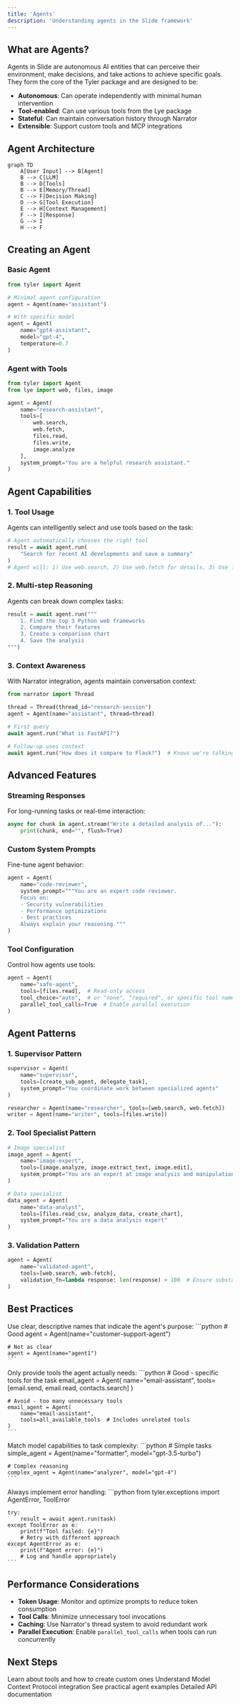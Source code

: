 ```yaml
---
title: 'Agents'
description: 'Understanding agents in the Slide framework'
---
```


## What are Agents?

Agents in Slide are autonomous AI entities that can perceive their environment, make decisions, and take actions to achieve specific goals. They form the core of the Tyler package and are designed to be:

- **Autonomous**: Can operate independently with minimal human intervention
- **Tool-enabled**: Can use various tools from the Lye package
- **Stateful**: Can maintain conversation history through Narrator
- **Extensible**: Support custom tools and MCP integrations

## Agent Architecture

```mermaid
graph TD
    A[User Input] --> B[Agent]
    B --> C[LLM]
    B --> D[Tools]
    B --> E[Memory/Thread]
    C --> F[Decision Making]
    D --> G[Tool Execution]
    E --> H[Context Management]
    F --> I[Response]
    G --> I
    H --> F
```

## Creating an Agent

### Basic Agent

```python
from tyler import Agent

# Minimal agent configuration
agent = Agent(name="assistant")

# With specific model
agent = Agent(
    name="gpt4-assistant",
    model="gpt-4",
    temperature=0.7
)
```

### Agent with Tools

```python
from tyler import Agent
from lye import web, files, image

agent = Agent(
    name="research-assistant",
    tools=[
        web.search,
        web.fetch,
        files.read,
        files.write,
        image.analyze
    ],
    system_prompt="You are a helpful research assistant."
)
```

## Agent Capabilities

### 1. Tool Usage

Agents can intelligently select and use tools based on the task:

```python
# Agent automatically chooses the right tool
result = await agent.run(
    "Search for recent AI developments and save a summary"
)
# Agent will: 1) Use web.search, 2) Use web.fetch for details, 3) Use files.write
```

### 2. Multi-step Reasoning

Agents can break down complex tasks:

```python
result = await agent.run("""
    1. Find the top 3 Python web frameworks
    2. Compare their features
    3. Create a comparison chart
    4. Save the analysis
""")
```

### 3. Context Awareness

With Narrator integration, agents maintain conversation context:

```python
from narrator import Thread

thread = Thread(thread_id="research-session")
agent = Agent(name="assistant", thread=thread)

# First query
await agent.run("What is FastAPI?")

# Follow-up uses context
await agent.run("How does it compare to Flask?")  # Knows we're talking about FastAPI
```

## Advanced Features

### Streaming Responses

For long-running tasks or real-time interaction:

```python
async for chunk in agent.stream("Write a detailed analysis of..."):
    print(chunk, end="", flush=True)
```

### Custom System Prompts

Fine-tune agent behavior:

```python
agent = Agent(
    name="code-reviewer",
    system_prompt="""You are an expert code reviewer. 
    Focus on: 
    - Security vulnerabilities
    - Performance optimizations
    - Best practices
    Always explain your reasoning."""
)
```

### Tool Configuration

Control how agents use tools:

```python
agent = Agent(
    name="safe-agent",
    tools=[files.read],  # Read-only access
    tool_choice="auto",  # or "none", "required", or specific tool name
    parallel_tool_calls=True  # Enable parallel execution
)
```

## Agent Patterns

### 1. Supervisor Pattern

```python
supervisor = Agent(
    name="supervisor",
    tools=[create_sub_agent, delegate_task],
    system_prompt="You coordinate work between specialized agents"
)

researcher = Agent(name="researcher", tools=[web.search, web.fetch])
writer = Agent(name="writer", tools=[files.write])
```

### 2. Tool Specialist Pattern

```python
# Image specialist
image_agent = Agent(
    name="image-expert",
    tools=[image.analyze, image.extract_text, image.edit],
    system_prompt="You are an expert at image analysis and manipulation"
)

# Data specialist
data_agent = Agent(
    name="data-analyst",
    tools=[files.read_csv, analyze_data, create_chart],
    system_prompt="You are a data analysis expert"
)
```

### 3. Validation Pattern

```python
agent = Agent(
    name="validated-agent",
    tools=[web.search, web.fetch],
    validation_fn=lambda response: len(response) > 100  # Ensure substantial responses
)
```

## Best Practices

<AccordionGroup>
  <Accordion title="1. Name agents descriptively">
    Use clear, descriptive names that indicate the agent's purpose:
    ```python
    # Good
    agent = Agent(name="customer-support-agent")
    
    # Not as clear
    agent = Agent(name="agent1")
    ```
  </Accordion>

  <Accordion title="2. Limit tool access">
    Only provide tools the agent actually needs:
    ```python
    # Good - specific tools for the task
    email_agent = Agent(
        name="email-assistant",
        tools=[email.send, email.read, contacts.search]
    )
    
    # Avoid - too many unnecessary tools
    email_agent = Agent(
        name="email-assistant", 
        tools=all_available_tools  # Includes unrelated tools
    )
    ```
  </Accordion>

  <Accordion title="3. Use appropriate models">
    Match model capabilities to task complexity:
    ```python
    # Simple tasks
    simple_agent = Agent(name="formatter", model="gpt-3.5-turbo")
    
    # Complex reasoning
    complex_agent = Agent(name="analyzer", model="gpt-4")
    ```
  </Accordion>

  <Accordion title="4. Handle errors gracefully">
    Always implement error handling:
    ```python
    from tyler.exceptions import AgentError, ToolError
    
    try:
        result = await agent.run(task)
    except ToolError as e:
        print(f"Tool failed: {e}")
        # Retry with different approach
    except AgentError as e:
        print(f"Agent error: {e}")
        # Log and handle appropriately
    ```
  </Accordion>
</AccordionGroup>

## Performance Considerations

- **Token Usage**: Monitor and optimize prompts to reduce token consumption
- **Tool Calls**: Minimize unnecessary tool invocations
- **Caching**: Use Narrator's thread system to avoid redundant work
- **Parallel Execution**: Enable `parallel_tool_calls` when tools can run concurrently

## Next Steps

<CardGroup cols={2}>
  <Card
    title="Tools"
    icon="toolbox"
    href="/concepts/tools"
  >
    Learn about tools and how to create custom ones
  </Card>
  <Card
    title="MCP Integration"
    icon="plug"
    href="/concepts/mcp"
  >
    Understand Model Context Protocol integration
  </Card>
  <Card
    title="Tyler Examples"
    icon="code"
    href="/packages/tyler/examples"
  >
    See practical agent examples
  </Card>
  <Card
    title="API Reference"
    icon="book"
    href="/api-reference/introduction"
  >
    Detailed API documentation
  </Card>
</CardGroup> 